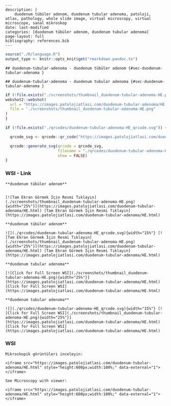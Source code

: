 
```comment
---
description: |
    duodenum tübüler adenom, duodenum tubular adenoma, patoloji, atlas, pathology, whole slide image, virtual microscopy, virtual microscope, sanal mikroskop
date: last-modified
categories: [duodenum tübüler adenom, duodenum tubular adenoma]
page-layout: full
bibliography: references.bib
---
```



```r
source("./R/language.R")
output_type <- knitr::opts_knit$get("rmarkdown.pandoc.to")
```


```asis
## duodenum-tubular-adenoma - duodenum tübüler adenom {#sec-duodenum-tubular-adenoma }
```


```asis
## duodenum-tubular-adenoma - duodenum tubular adenoma {#sec-duodenum-tubular-adenoma }
```






```r
if (!file.exists("./screenshots/thumbnail_duodenum-tubular-adenoma-HE.png")) {
webshot2::webshot(
  url = "https://images.patolojiatlasi.com/duodenum-tubular-adenoma/HE.html",
  file = "./screenshots/thumbnail_duodenum-tubular-adenoma-HE.png"
)
}
```



```r
if (!file.exists("./qrcodes/duodenum-tubular-adenoma-HE_qrcode.svg")) {

  qrcode_svg <- qrcode::qr_code("https://images.patolojiatlasi.com/duodenum-tubular-adenoma/HE.html")

  qrcode::generate_svg(qrcode = qrcode_svg,
                       filename = "./qrcodes/duodenum-tubular-adenoma-HE_qrcode.svg",
                       show = FALSE)
}
```







::::: panel-tabset


### WSI - Link








:::: {.content-hidden when-format="pdf"}


```asis

**duodenum tübüler adenom**


[![Tam Ekran Görmek İçin Resmi Tıklayın](./screenshots/thumbnail_duodenum-tubular-adenoma-HE.png){width="25%"}](https://images.patolojiatlasi.com/duodenum-tubular-adenoma/HE.html) [Tam Ekran Görmek İçin Resmi Tıklayın](https://images.patolojiatlasi.com/duodenum-tubular-adenoma/HE.html)

```

::::


:::: {.content-visible when-format="pdf"}

```asis

**duodenum tübüler adenom**

![](./qrcodes/duodenum-tubular-adenoma-HE_qrcode.svg){width="15%"} [![Tam Ekran Görmek İçin Resmi Tıklayın](./screenshots/thumbnail_duodenum-tubular-adenoma-HE.png){width="25%"}](https://images.patolojiatlasi.com/duodenum-tubular-adenoma/HE.html) [Tam Ekran Görmek İçin Resmi Tıklayın](https://images.patolojiatlasi.com/duodenum-tubular-adenoma/HE.html)

```



::::




:::: {.content-hidden when-format="pdf"}


```asis

**duodenum tubular adenoma**

[![Click for Full Screen WSI](./screenshots/thumbnail_duodenum-tubular-adenoma-HE.png){width="25%"}](https://images.patolojiatlasi.com/duodenum-tubular-adenoma/HE.html) [Click for Full Screen WSI](https://images.patolojiatlasi.com/duodenum-tubular-adenoma/HE.html)

```

::::


:::: {.content-visible when-format="pdf"}

```asis

**duodenum tubular adenoma**

![](./qrcodes/duodenum-tubular-adenoma-HE_qrcode.svg){width="15%"} [![Click for Full Screen WSI](./screenshots/thumbnail_duodenum-tubular-adenoma-HE.png){width="25%"}](https://images.patolojiatlasi.com/duodenum-tubular-adenoma/HE.html) [Click for Full Screen WSI](https://images.patolojiatlasi.com/duodenum-tubular-adenoma/HE.html)

```


::::







### WSI








```asis
Mikroskopik görüntüleri inceleyin:

<iframe src="https://images.patolojiatlasi.com/duodenum-tubular-adenoma/HE.html" style="height:600px;width:100%;" data-external="1"></iframe>

```





```asis

See Microscopy with viewer:

<iframe src="https://images.patolojiatlasi.com/duodenum-tubular-adenoma/HE.html" style="height:600px;width:100%;" data-external="1"></iframe>

```






:::::















